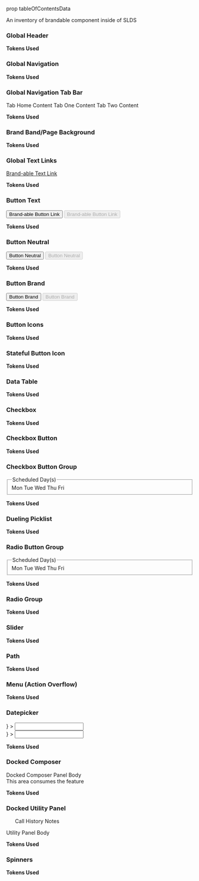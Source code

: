 prop tableOfContentsData

<div className="lead">
  An inventory of brandable component inside of SLDS
</div>

<TableOfContents data={tableOfContentsData} />

### Global Header
<div style={{ position: 'relative', height: '60px' }}>
  <GlobalHeader className="slds-is-absolute" />
</div>
<div style={{ position: 'relative', height: '60px' }}>
  <GlobalHeader className="slds-is-absolute" favoritesSelected />
</div>

**Tokens Used**

<Token tokenSet="force-base" token="BRAND_HEADER" />
<Token tokenSet="force-base" token="BRAND_HEADER_CONTRAST" />
<Token tokenSet="force-base" token="BRAND_HEADER_CONTRAST_ACTIVE" />

### Global Navigation
<ContextBar itemActive />

**Tokens Used**

<Token tokenSet="force-base" token="BRAND_PRIMARY" />
<Token tokenSet="force-base" token="BRAND_PRIMARY_TRANSPARENT" />

### Global Navigation Tab Bar
<div className="demo-only">
  <ContextTabBar>
    <ContextTab
      title="Home"
      symbol="home"
      tabPanelId="context-tab-panel-1"
      id="context-tab-id-1"
    />
    <ContextTab title="Tab Item 1" tabPanelId="context-tab-panel-2" id="context-tab-id-2" itemActive />
    <ContextTab title="Tab Item 2" tabPanelId="context-tab-panel-3" id="context-tab-id-3" />
  </ContextTabBar>
  <ContextTabPanel show id="context-tab-panel-1" tabId="context-tab-id-1">
    Tab Home Content
  </ContextTabPanel>
  <ContextTabPanel id="context-tab-panel-2" tabId="context-tab-id-2">
    Tab One Content
  </ContextTabPanel>
  <ContextTabPanel id="context-tab-panel-3" tabId="context-tab-id-3">
    Tab Two Content
  </ContextTabPanel>
</div>

**Tokens Used**

<Token tokenSet="force-base" token="BRAND_PRIMARY" />
<Token tokenSet="force-base" token="BRAND_PRIMARY_TRANSPARENT" />

### Brand Band/Page Background
<Page medium />

**Tokens Used**

<Token tokenSet="salesforce-skin" token="BRAND_BACKGROUND_PRIMARY" />
<Token tokenSet="salesforce-skin" token="BRAND_BACKGROUND_PRIMARY_TRANSPARENT" />
<Token tokenSet="salesforce-skin" token="BRAND_BACKGROUND_DARK" />
<Token tokenSet="salesforce-skin" token="BRAND_BACKGROUND_DARK_TRANSPARENT" />

### Global Text Links
<a href="javascript:void(0);">Brand-able Text Link</a>

**Tokens Used**

<Token tokenSet="force-base" token="BRAND_TEXT_LINK" />
<Token tokenSet="force-base" token="BRAND_TEXT_LINK_ACTIVE" />

### Button Text
<button className="slds-button" href="javascript:void(0);">Brand-able Button Link</button>
<button className="slds-button" disabled>Brand-able Button Link</button>

**Tokens Used**

<Token tokenSet="force-base" token="BRAND_TEXT_LINK" />
<Token tokenSet="force-base" token="BRAND_TEXT_LINK_ACTIVE" />

### Button Neutral
<Button className="slds-button_neutral">Button Neutral</Button>
<Button className="slds-button_neutral" disabled>Button Neutral</Button>

**Tokens Used**

<Token tokenSet="force-base" token="BRAND_TEXT_LINK" />
<Token tokenSet="force-base" token="BRAND_TEXT_LINK_ACTIVE" />

### Button Brand
<Button className="slds-button_brand">Button Brand</Button>
<Button className="slds-button_brand" disabled>Button Brand</Button>

**Tokens Used**

<Token tokenSet="force-base" token="BRAND_ACCESSIBLE" />
<Token tokenSet="force-base" token="BRAND_ACCESSIBLE_ACTIVE" />

### Button Icons
<ButtonIcon
  className="slds-button_icon-border-filled"
/>

**Tokens Used**

<Token tokenSet="force-base" token="BRAND_ACCESSIBLE_ACTIVE" />

### Stateful Button Icon
<ButtonIcon
  className="slds-button_icon-border-filled"
  aria-pressed="false"
  symbol="like"
  assistiveText="Like"
  title="Like"
/>
<ButtonIcon
  className="slds-button_icon-border-filled"
  aria-pressed="true"
  selected
  symbol="like"
  assistiveText="Like"
  title="Like"
/>

**Tokens Used**

<Token tokenSet="force-base" token="BRAND_ACCESSIBLE_ACTIVE" />

### Data Table
<div className="slds-scrollable_none">
  <InlineEditTable />
</div>

**Tokens Used**

<Token tokenSet="force-base" token="BRAND_ACCESSIBLE" />
<Token tokenSet="force-base" token="BRAND_ACCESSIBLE_ACTIVE" />
<Token tokenSet="force-base" token="BRAND_TEXT_LINK" />
<Token tokenSet="force-base" token="BRAND_TEXT_LINK_ACTIVE" />

### Checkbox
<FormElement>
  <Checkbox label="Checkbox Label" checked />
</FormElement>

**Tokens Used**

<Token tokenSet="force-base" token="BRAND_PRIMARY_ACTIVE" />

### Checkbox Button
<FormElement>
  <CheckboxAddButton />
</FormElement>

**Tokens Used**

<Token tokenSet="force-base" token="BRAND_PRIMARY_ACTIVE" />

### Checkbox Button Group
<fieldset className="slds-form-element">
  <legend className="slds-form-element__legend slds-form-element__label">
    Scheduled Day(s)
  </legend>
  <div className="slds-form-element__control">
    <CheckboxGroup>
      <CheckboxButton checked id="c-monday">Mon</CheckboxButton>
      <CheckboxButton id="c-tuesday">Tue</CheckboxButton>
      <CheckboxButton id="c-wednesday">Wed</CheckboxButton>
      <CheckboxButton id="c-thursday">Thu</CheckboxButton>
      <CheckboxButton id="c-friday">Fri</CheckboxButton>
    </CheckboxGroup>
  </div>
</fieldset>

**Tokens Used**

<Token tokenSet="force-base" token="BRAND_ACCESSIBLE" />
<Token tokenSet="force-base" token="BRAND_ACCESSIBLE_ACTIVE" />

### Dueling Picklist
<MultiSelect dataSet={SelectedSnapShot} />

**Tokens Used**

<Token tokenSet="force-base" token="BRAND_ACCESSIBLE" />
<Token tokenSet="force-base" token="BRAND_ACCESSIBLE_ACTIVE" />

### Radio Button Group
<fieldset className="slds-form-element">
  <legend className="slds-form-element__legend slds-form-element__label">
    Scheduled Day(s)
  </legend>
  <div className="slds-form-element__control">
    <RadioButtonGroup>
      <RadioButton checked id="r-monday">Mon</RadioButton>
      <RadioButton id="r-tuesday">Tue</RadioButton>
      <RadioButton id="r-wednesday">Wed</RadioButton>
      <RadioButton id="r-thursday">Thu</RadioButton>
      <RadioButton id="r-friday">Fri</RadioButton>
    </RadioButtonGroup>
  </div>
</fieldset>

**Tokens Used**

<Token tokenSet="force-base" token="BRAND_ACCESSIBLE" />
<Token tokenSet="force-base" token="BRAND_ACCESSIBLE_ACTIVE" />

### Radio Group
<FormElement>
  <Radio checked label="Radio Label One" />
  <Radio label="Radio Label Two" />
</FormElement>

**Tokens Used**

<Token tokenSet="force-base" token="BRAND_ACCESSIBLE_ACTIVE" />

### Slider
<Slider value="50" />

**Tokens Used**

<Token tokenSet="force-base" token="BRAND_ACCESSIBLE" />
<Token tokenSet="force-base" token="BRAND_ACCESSIBLE_ACTIVE" />

### Path
<PathStageSelected />

**Tokens Used**

<Token tokenSet="force-base" token="BRAND_ACCESSIBLE" />
<Token tokenSet="force-base" token="BRAND_ACCESSIBLE_ACTIVE" />
<Token tokenSet="force-base" token="BRAND_DARK" />
<Token tokenSet="force-base" token="BRAND_DARK_ACTIVE" />

### Menu (Action Overflow)
<div style={{ height: '120px' }}>
  <ActionOverflow />
</div>

**Tokens Used**

<Token tokenSet="force-base" token="BRAND_TEXT_LINK" />

### Datepicker
<div style={{ height: '380px' }}>
  <FormElement
    className="slds-dropdown-trigger slds-dropdown-trigger_click slds-is-open"
    label="Date"
    inputId="date-input-id"
    inputIcon="right"
    dropdown={<DatePicker todayActive dateSelected="single" dateRange="week-4" />}
  >
    <Input id="date-input-id" placeholder=" " />
    <ButtonIcon
      className="slds-input__icon slds-input__icon_right"
      symbol="event"
      assistiveText="Select a date"
      title="Select a date"
    />
  </FormElement>
</div>
<div style={{ height: '380px' }}>
  <FormElement
    className="slds-dropdown-trigger slds-dropdown-trigger_click slds-is-open"
    label="Date"
    inputId="date-input-id"
    inputIcon="right"
    dropdown={
      <DatePicker
        todayActiveInRange
        dateSelected
        dateRange="week-4-5"
        dateRangeMulti
      />
    }
  >
    <Input id="date-input-id" placeholder=" " />
    <ButtonIcon
      className="slds-input__icon slds-input__icon_right"
      symbol="event"
      assistiveText="Select a date"
      title="Select a date"
    />
  </FormElement>
</div>

**Tokens Used**

<Token tokenSet="force-base" token="BRAND_ACCESSIBLE" />

### Docked Composer
<div style={{ height: '500px', minWidth: '615px', overflowX: 'auto', position: 'relative' }}>
  <div className="slds-docked_container slds-is-absolute">
    <DockedComposerPanel className="slds-is-open">
      <div className="slds-align_absolute-center">
        Docked Composer Panel Body <br /> This area consumes the feature
      </div>
    </DockedComposerPanel>
  </div>
</div>

**Tokens Used**

<Token tokenSet="force-base" token="BRAND_PRIMARY" />

### Docked Utility Panel
<div style={{ height: '540px', position: 'relative' }}>
  <ul className="slds-utility-bar slds-is-absolute">
    <UtilityBarItem symbol="call" active>Call</UtilityBarItem>
    <UtilityBarItem symbol="clock">History</UtilityBarItem>
    <UtilityBarItem symbol="note">Notes</UtilityBarItem>
  </ul>
  <UtilityPanel className="slds-is-open slds-is-absolute" header="Call">
    <div className="slds-align_absolute-center">Utility Panel Body</div>
  </UtilityPanel>
</div>

**Tokens Used**

<Token tokenSet="force-base" token="BRAND_PRIMARY" />

### Spinners
<div style={{ height: '6rem', position: 'relative' }}>
  <Spinner className="slds-spinner_medium slds-spinner_brand" />
</div>

**Tokens Used**

<Token tokenSet="force-base" token="BRAND_PRIMARY" />
